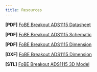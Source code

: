 ```yaml
---
title: Resources
---
```


**\[PDF\]** [FoBE Breakout ADS1115 Datasheet](/)

**\[PDF\]** [FoBE Breakout ADS1115 Schematic](/)

**\[PDF\]** [FoBE Breakout ADS1115 Dimension](/)

**\[DXF\]** [FoBE Breakout ADS1115 Dimension](/)

**\[STL\]** [FoBE Breakout ADS1115 3D Model](/)
